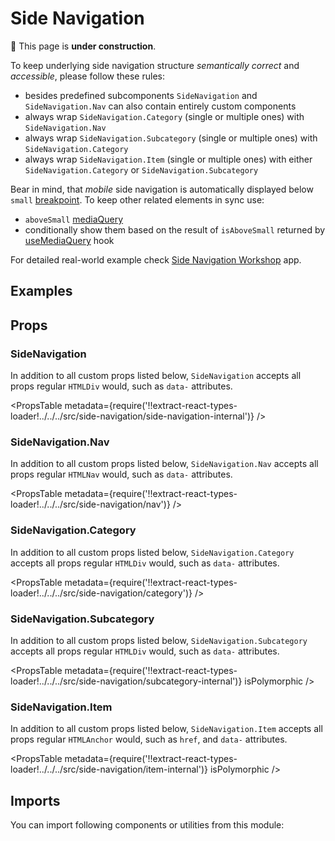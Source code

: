 



# Side Navigation

🚧 This page is **under construction**.

To keep underlying side navigation structure _semantically correct_ and _accessible_, please follow these rules:

- besides predefined subcomponents `SideNavigation` and `SideNavigation.Nav` can also contain entirely custom components
- always wrap `SideNavigation.Category` (single or multiple ones) with `SideNavigation.Nav`
- always wrap `SideNavigation.Subcategory` (single or multiple ones) with `SideNavigation.Category`
- always wrap `SideNavigation.Item` (single or multiple ones) with either `SideNavigation.Category` or `SideNavigation.Subcategory`

Bear in mind, that _mobile_ side navigation is automatically displayed below `small` [breakpoint](/foundation/design-tokens/#all-available-tokens). To keep other related elements in sync use:

- `aboveSmall` [mediaQuery](/components/helpers/#mediaquery)
- conditionally show them based on the result of `isAboveSmall` returned by [useMediaQuery](/components/hooks/#usemediaquery) hook

For detailed real-world example check [Side Navigation Workshop](https://github.com/datacamp-engineering/side-nav-workshop) app.

## Examples

<Example title="Basic Usage" path="side-navigation/basic-usage">
  <BasicUsage />
</Example>

<Example title="Advanced Usage" path="side-navigation/advanced-usage">
  <AdvancedUsage />
</Example>

## Props

### SideNavigation

In addition to all custom props listed below, `SideNavigation` accepts all props regular `HTMLDiv` would, such as `data-` attributes.

<PropsTable
  metadata={require('!!extract-react-types-loader!../../../src/side-navigation/side-navigation-internal')}
/>

### SideNavigation.Nav

In addition to all custom props listed below, `SideNavigation.Nav` accepts all props regular `HTMLNav` would, such as `data-` attributes.

<PropsTable
  metadata={require('!!extract-react-types-loader!../../../src/side-navigation/nav')}
/>

### SideNavigation.Category

In addition to all custom props listed below, `SideNavigation.Category` accepts all props regular `HTMLDiv` would, such as `data-` attributes.

<PropsTable
  metadata={require('!!extract-react-types-loader!../../../src/side-navigation/category')}
/>

### SideNavigation.Subcategory

In addition to all custom props listed below, `SideNavigation.Subcategory` accepts all props regular `HTMLDiv` would, such as `data-` attributes.

<PropsTable
  metadata={require('!!extract-react-types-loader!../../../src/side-navigation/subcategory-internal')}
  isPolymorphic
/>

### SideNavigation.Item

In addition to all custom props listed below, `SideNavigation.Item` accepts all props regular `HTMLAnchor` would, such as `href`, and `data-` attributes.

<PropsTable
  metadata={require('!!extract-react-types-loader!../../../src/side-navigation/item-internal')}
  isPolymorphic
/>

## Imports

You can import following components or utilities from this module:

<Imports
  module={SideNavigationExports}
  path="@datacamp/waffles/side-navigation"
/>
